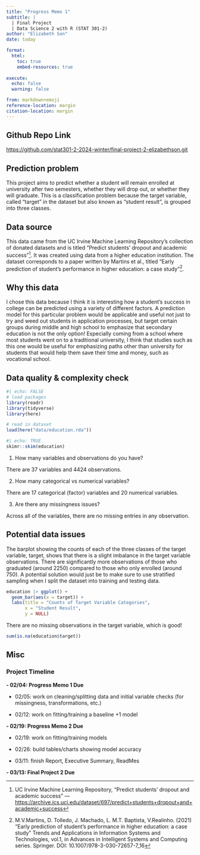 ```yaml
---
title: "Progress Memo 1"
subtitle: |
  | Final Project 
  | Data Science 2 with R (STAT 301-2)
author: "Elizabeth Son"
date: today

format:
  html:
    toc: true
    embed-resources: true
    
execute:
  echo: false
  warning: false

from: markdown+emoji 
reference-location: margin
citation-location: margin
---
```


::: {.callout-tip icon=false}

## Github Repo Link

[https://github.com/stat301-2-2024-winter/final-project-2-elizabethson.git](https://github.com/stat301-2-2024-winter/final-project-2-elizabethson.git)

:::
## Prediction problem
This project aims to predict whether a student will remain enrolled at university after two semesters, whether they will drop out, or whether they will graduate. This is a classification problem because the target variable, called "target" in the dataset but also known as "student result", is grouped into three classes. 

## Data source
This data came from the UC Irvine Machine Learning Repository's collection of donated datasets and is titled "Predict students' dropout and academic success"^[UC Irvine Machine Learning Repository, "Predict students' dropout and academic success" --- [https://archive.ics.uci.edu/dataset/697/predict+students+dropout+and+academic+success](https://archive.ics.uci.edu/dataset/697/predict+students+dropout+and+academic+success)]. It was created using data from a higher education institution. The dataset corresponds to a paper written by Martins et al., titled "Early prediction of student’s performance in higher education: a case study"^[M.V.Martins, D. Tolledo, J. Machado, L. M.T. Baptista, V.Realinho. (2021) "Early prediction of student’s performance in higher education: a case study" Trends and Applications in Information Systems and Technologies, vol.1, in Advances in Intelligent Systems and Computing series. Springer. DOI: 10.1007/978-3-030-72657-7_16].

## Why this data

I chose this data because I think it is interesting how a student's success in college can be predicted using a variety of different factors. A prediction model for this particular problem would be applicable and useful not just to try and weed out students in application processes, but target certain groups during middle and high school to emphasize that secondary education is not the only option! Especially coming from a school where most students went on to a traditional university, I think that studies such as this one would be useful for emphasizing paths other than university for students that would help them save their time and money, such as vocational school. 

## Data quality & complexity check
```r
#| echo: FALSE
# load packages
library(readr)
library(tidyverse)
library(here)

# read in dataset
load(here("data/education.rda"))
```

```r
#| echo: TRUE
skimr::skim(education)
```

1. How many variables and observations do you have?

There are 37 variables and 4424 observations.

2. How many categorical vs numerical variables?

There are 17 categorical (factor) variables and 20 numerical variables.

3. Are there any missingness issues?

Across all of the variables, there are no missing entries in any observation.

## Potential data issues
The barplot showing the counts of each of the three classes of the target variable, target, shows that there is a slight imbalance in the target variable observations. There are significantly more observations of those who graduated (around 2250) compared to those who only enrolled (around 750). A potential solution would just be to make sure to use stratified sampling when I split the dataset into training and testing data. 

```r
education |> ggplot() +
  geom_bar(aes(x = target)) +
  labs(title = "Counts of Target Variable Categories",
       x = "Student Result",
       y = NULL)
```

There are no missing observations in the target variable, which is good!
```r
sum(is.na(education$target))
```

## Misc

### Project Timeline
**- 02/04: Progress Memo 1 Due**

- 02/05: work on cleaning/splitting data and initial variable checks (for missingness, transformations, etc.)

- 02/12: work on fitting/training a baseline +1 model

**- 02/19: Progress Memo 2 Due**

- 02/19: work on fitting/training models

- 02/26: build tables/charts showing model accuracy

- 03/11: finish Report, Executive Summary, ReadMes

**- 03/13: Final Project 2 Due**